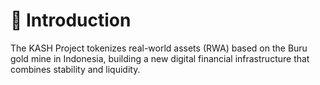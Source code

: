 
# 📘 Introduction

The KASH Project tokenizes real-world assets (RWA) based on the Buru gold mine in Indonesia, building a new digital financial infrastructure that combines stability and liquidity.

<DocCardList />